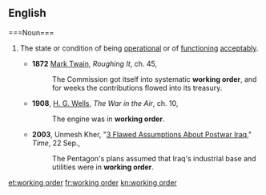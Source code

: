 ==English=====Noun===
{{en-noun|sg=[[working]] [[order]]|-}}

# {{context|especially of [[machinery]]}} The state or condition of being [[operational]] or of [[function]]ing [[acceptably]].
#*'''1872''' [[w:Mark_Twain|Mark Twain]], ''Roughing It'', ch. 45,
#*:The Commission got itself into systematic '''working order''', and for weeks the contributions flowed into its treasury.
#*'''1908''', [[w:G._G._Wells|H. G. Wells]], ''The War in the Air'', ch. 10,
#*:The engine was in '''working order'''.
#*'''2003''', Unmesh Kher, "[http://www.time.com/time/magazine/article/0,9171,1005708,00.html 3 Flawed Assumptions About Postwar Iraq]," ''Time'', 22 Sep.,
#*:The Pentagon's plans assumed that Iraq's industrial base and utilities were in '''working order'''.

[[et:working order]]
[[fr:working order]]
[[kn:working order]]